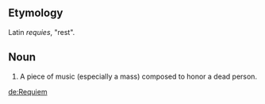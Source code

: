 == Etymology ==
Latin ''requies'', "rest".

== Noun ==

# A piece of music (especially a mass) composed to honor a dead person.

[[de:Requiem]]